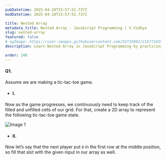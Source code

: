 ```yaml
---
pubDatetime: 2025-04-28T15:57:52.737Z
modDatetime: 2025-04-28T15:57:52.737Z

title: Nested Array
metadata_title: Nested Array - JavaScript Programming | V.Vidhya
slug: nested-array
featured: false
# ogImage: https://user-images.githubusercontent.com/53733092/215771435-25408246-2309-4f8b-a781-1f3d93bdf0ec.png
description: Learn Nested Array in JavaScript Programming by practicing exercises based on real-world scenarios with V.Vidhya.

order: 140
---
```


#### Q1.

Assume we are making a tic-tac-toe game.

- #### I.
Now as the game progresses, we continuously need to keep track of the filled and unfilled cells of our grid. 
For that, create a 2D array to represent the following tic-tac-toe game state.

![Image 1](@/assets/courses/programming/webdev/js/exercises/nested-array/1.png)

- #### II.

Now let’s say that the next player put `O` in the first row at the middle position, so fill that slot with the given input in our array as well.